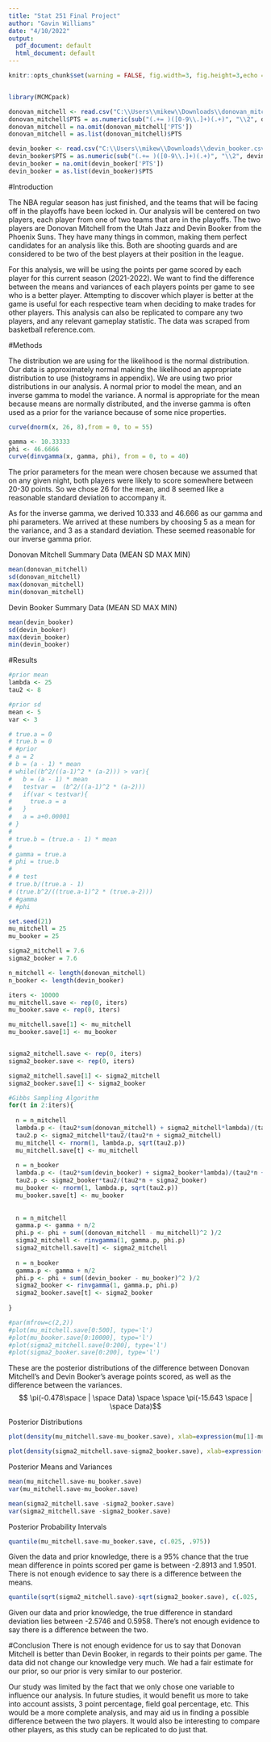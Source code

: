 ```yaml
---
title: "Stat 251 Final Project"
author: "Gavin Williams"
date: "4/10/2022"
output:
  pdf_document: default
  html_document: default
---
```


```r
knitr::opts_chunk$set(warning = FALSE, fig.width=3, fig.height=3,echo = FALSE)


library(MCMCpack)
```



```r
donovan_mitchell <- read.csv("C:\\Users\\mikew\\Downloads\\donovan_mitchell.csv")
donovan_mitchell$PTS = as.numeric(sub("(.+= )([0-9\\.]+)(.+)", "\\2", donovan_mitchell$PTS , perl = T, ))
donovan_mitchell = na.omit(donovan_mitchell['PTS'])
donovan_mitchell = as.list(donovan_mitchell)$PTS 

devin_booker <- read.csv("C:\\Users\\mikew\\Downloads\\devin_booker.csv")
devin_booker$PTS = as.numeric(sub("(.+= )([0-9\\.]+)(.+)", "\\2", devin_booker$PTS , perl = T))
devin_booker = na.omit(devin_booker['PTS'])
devin_booker = as.list(devin_booker)$PTS 
```
#Introduction

The NBA regular season has just finished, and the teams that will be facing off in the playoffs have been locked in. Our analysis will be centered on two players, each player from one of two teams that are in the playoffs. The two players are Donovan Mitchell from the Utah Jazz and Devin Booker from the Phoenix Suns. They have many things in common, making them perfect candidates for an analysis like this. Both are shooting guards and are considered to be two of the best players at their position in the league. 

For this analysis, we will be using the points per game scored by each player for this current season (2021-2022). We want to find the difference between the means and variances of each players points per game to see who is a better player. Attempting to discover which player is better at the game is useful for each respective team when deciding to make trades for other players. This analysis can also be replicated to compare any two players, and any relevant gameplay statistic. The data was scraped from basketball reference.com.



#Methods

The distribution we are using for the likelihood is the normal distribution. Our data is approximately normal making the likelihood an appropriate distribution to use (histograms in appendix). We are using two prior distributions in our analysis. A normal prior to model the mean, and an inverse gamma to model the variance. A normal is appropriate for the mean because means are normally distributed, and the inverse gamma is often used as a prior for the variance because of some nice properties. 

```r
curve(dnorm(x, 26, 8),from = 0, to = 55)

gamma <- 10.33333
phi <- 46.6666
curve(dinvgamma(x, gamma, phi), from = 0, to = 40)
```



The prior parameters for the mean were chosen because we assumed that on any given night, both players were likely to score somewhere between 20-30 points. So we chose 26 for the mean, and 8 seemed like a reasonable standard deviation to accompany it.

As for the inverse gamma, we derived 10.333 and 46.666 as our gamma and phi parameters. We arrived at these numbers by choosing 5 as a mean for the variance, and 3 as a standard deviation. These seemed reasonable for our inverse gamma prior. 







Donovan Mitchell Summary Data
(MEAN        SD       MAX     MIN)
```r
mean(donovan_mitchell)
sd(donovan_mitchell)
max(donovan_mitchell)
min(donovan_mitchell)
```


Devin Booker Summary Data
(MEAN        SD       MAX     MIN)

```r
mean(devin_booker)
sd(devin_booker)
max(devin_booker)
min(devin_booker)

```


#Results


```r
#prior mean
lambda <- 25
tau2 <- 8

#prior sd
mean <- 5
var <- 3
```


```r


# true.a = 0 
# true.b = 0
# #prior
# a = 2
# b = (a - 1) * mean 
# while((b^2/((a-1)^2 * (a-2))) > var){
#   b = (a - 1) * mean 
#   testvar =  (b^2/((a-1)^2 * (a-2)))
#   if(var < testvar){
#     true.a = a
#   }
#   a = a+0.00001
# }
# 
# true.b = (true.a - 1) * mean
# 
# gamma = true.a
# phi = true.b
# 
# # test
# true.b/(true.a - 1)
# (true.b^2/((true.a-1)^2 * (true.a-2)))
# #gamma
# #phi
```




```r
set.seed(21)
mu_mitchell = 25
mu_booker = 25

sigma2_mitchell = 7.6
sigma2_booker = 7.6

n_mitchell <- length(donovan_mitchell)
n_booker <- length(devin_booker)

iters <- 10000
mu_mitchell.save <- rep(0, iters)
mu_booker.save <- rep(0, iters)

mu_mitchell.save[1] <- mu_mitchell
mu_booker.save[1] <- mu_booker


sigma2_mitchell.save <- rep(0, iters)
sigma2_booker.save <- rep(0, iters)

sigma2_mitchell.save[1] <- sigma2_mitchell
sigma2_booker.save[1] <- sigma2_booker

#Gibbs Sampling Algorithm
for(t in 2:iters){
  
  n = n_mitchell 
  lambda.p <- (tau2*sum(donovan_mitchell) + sigma2_mitchell*lambda)/(tau2*n + sigma2_mitchell)
  tau2.p <- sigma2_mitchell*tau2/(tau2*n + sigma2_mitchell)
  mu_mitchell <- rnorm(1, lambda.p, sqrt(tau2.p))
  mu_mitchell.save[t] <- mu_mitchell
  
  n = n_booker
  lambda.p <- (tau2*sum(devin_booker) + sigma2_booker*lambda)/(tau2*n + sigma2_booker)
  tau2.p <- sigma2_booker*tau2/(tau2*n + sigma2_booker)
  mu_booker <- rnorm(1, lambda.p, sqrt(tau2.p))
  mu_booker.save[t] <- mu_booker
  
  
  n = n_mitchell
  gamma.p <- gamma + n/2
  phi.p <- phi + sum((donovan_mitchell - mu_mitchell)^2 )/2
  sigma2_mitchell <- rinvgamma(1, gamma.p, phi.p)
  sigma2_mitchell.save[t] <- sigma2_mitchell
  
  n = n_booker
  gamma.p <- gamma + n/2
  phi.p <- phi + sum((devin_booker - mu_booker)^2 )/2
  sigma2_booker <- rinvgamma(1, gamma.p, phi.p)
  sigma2_booker.save[t] <- sigma2_booker
  
}

```


```r
#par(mfrow=c(2,2))
#plot(mu_mitchell.save[0:500], type='l')
#plot(mu_booker.save[0:10000], type='l')
#plot(sigma2_mitchell.save[0:200], type='l')
#plot(sigma2_booker.save[0:200], type='l')

```


These are the posterior distributions of the difference between Donovan Mitchell's and Devin Booker's average points scored, as well as the difference between the variances. 
$$ \pi(-0.478\space | \space Data) \space \space \pi(-15.643 \space | \space Data)$$



Posterior Distributions 
```r
plot(density(mu_mitchell.save-mu_booker.save), xlab=expression(mu[1]-mu[2]), ylab="density", main=expression(pi(mu[1]-mu[2]~"|"~"data")))

plot(density(sigma2_mitchell.save-sigma2_booker.save), xlab=expression(sigma[1]^2-sigma[2]^2), ylab="density", main=expression(pi(sigma[1]^2-sigma[2]^2~"|"~"data")))
```


\newpage

Posterior Means and Variances

```r
mean(mu_mitchell.save-mu_booker.save)
var(mu_mitchell.save-mu_booker.save)

mean(sigma2_mitchell.save -sigma2_booker.save)
var(sigma2_mitchell.save -sigma2_booker.save)

```
Posterior Probability Intervals
```r
quantile(mu_mitchell.save-mu_booker.save, c(.025, .975))
```

Given the data and prior knowledge, there is a 95% chance that the true mean difference in points scored per game is between -2.8913 and 1.9501. There is not enough evidence to say there is a difference between the means.

```r
quantile(sqrt(sigma2_mitchell.save)-sqrt(sigma2_booker.save), c(.025, .975))
```

Given our data and prior knowledge, the true difference in standard deviation lies between -2.5746 and 0.5958. There's not enough evidence to say there is a difference between the two. 


#Conclusion
There is not enough evidence for us to say that Donovan Mitchell is better than Devin Booker, in regards to their points per game. The data did not change our knowledge very much. We had a fair estimate for our prior, so our prior is very similar to our posterior. 

Our study was limited by the fact that we only chose one variable to influence our analysis. In future studies, it would benefit us more to take into account assists, 3 point percentage, field goal percentage, etc. This would be a more complete analysis, and may aid us in finding a possible difference between the two players. It would also be interesting to compare other players, as this study can be replicated to do just that. 



\newpage













```r

```